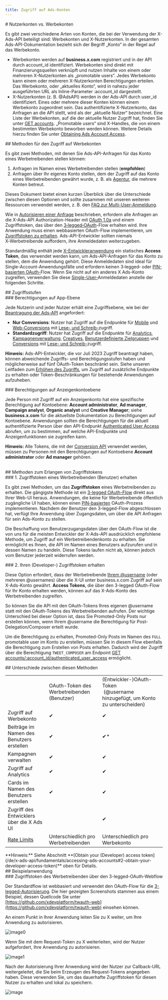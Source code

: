 ```yaml
---
title: Zugriff auf Ads-Konten
---
```


<div id="user-accounts-vs-ad-accounts">
  # Nutzerkonten vs. Werbekonten
</div>

Es gibt zwei verschiedene Arten von Konten, die bei der Verwendung der X-Ads-API beteiligt sind: Werbekonten und X-Nutzerkonten. In der gesamten Ads-API-Dokumentation bezieht sich der Begriff „Konto“ in der Regel auf das Werbekonto.

- Werbekonten werden auf **business.x.com** registriert und in der API durch account\_id identifiziert. Werbekonten sind direkt mit Finanzierungsquellen verknüpft und nutzen Inhalte von einem oder mehreren X-Nutzerkonten als „promotable users“. Jedes Werbekonto kann einem oder mehreren X-Nutzerkonten Berechtigungen erteilen. Das Werbekonto, oder „aktuelles Konto“, wird in nahezu jeder ausgeführten URL als Inline-Parameter :account\_id dargestellt.
- X-Nutzerkonten (z. B. @AdsAPI) werden in der Ads-API durch user\_id identifiziert. Eines oder mehrere dieser Konten können einem Werbekonto zugeordnet sein. Das authentifizierte X-Nutzerkonto, das Anfragen an die API stellt, wird als der „aktuelle Nutzer“ bezeichnet. Eine Liste der Werbekonten, auf die der aktuelle Nutzer Zugriff hat, finden Sie unter [GET accounts](/de/x-ads-api/campaign-management#accounts). „Promotable users“ sind X-Handles, die von einem bestimmten Werbekonto beworben werden können. Weitere Details hierzu finden Sie unter [Obtaining Ads Account Access](/de/x-ads-api/introduction).

<div id="methods-for-ad-account-access">
  ## Methoden für den Zugriff auf Werbekonten
</div>

Es gibt zwei Methoden, mit denen Sie Ads-API-Anfragen für das Konto eines Werbetreibenden stellen können:

1. Anfragen im Namen eines Werbetreibenden stellen (**empfohlen**)
2. Anfragen über Ihr eigenes Konto stellen, dem der Zugriff auf das Konto eines Werbetreibenden gewährt wurde, z. B. als [Agentur](https://business.x.com/en/blog/agencies-manage-multiple-Twitter-Ads-accounts.html), die mehrere Konten betreut.

Dieses Dokument bietet einen kurzen Überblick über die Unterschiede zwischen diesen Optionen und sollte zusammen mit unseren weiteren Ressourcen verwendet werden, z. B. den [FAQ zur Multi-User-Anmeldung](https://business.x.com/en/help/troubleshooting/multi-user-login-faq.html). 

Wie in [Autorisieren einer Anfrage](/de/resources/fundamentals/authentication#authorizing-a-request#authorizing-a-request) beschrieben, erfordern alle Anfragen an die X-Ads-API Authorization-Header mit [OAuth 1.0a](/de/resources/fundamentals/authentication) und einem Zugriffstoken, das über den [3‑legged‑](/de/resources/fundamentals/authentication#obtaining-access-tokens-using-3-legged-oauth-flow)[OAuth](/de/resources/fundamentals/authentication#obtaining-access-tokens-using-3-legged-oauth-flow)-Flow erhalten wird. Ihre Anwendung muss einen webbasierten OAuth-Flow implementieren, um [Zugriffstoken zu erhalten](/de/resources/fundamentals/authentication#oauth-1-0a-2). Ads-API-Entwickler sollten niemals X‑Werbetreibende auffordern, ihre Anmeldedaten weiterzugeben.

Standardmäßig enthält jede [X-Entwickleranwendung](/de/resources/fundamentals/developer-apps) ein statisches **Access Token**, das verwendet werden kann, um Ads-API-Anfragen für das Konto zu stellen, dem die Anwendung gehört. Diese Anmeldedaten sind ideal für Single-Account-Anwendungsfälle und erfordern keinen 3‑legged‑ oder [PIN-basierten OAuth-](/de/resources/fundamentals/authentication#pin-based-authorization)Flow. Wenn Sie nicht auf ein anderes X Ads-Konto zugreifen, verwenden Sie diese [Single-User-](/de/resources/fundamentals/authentication#oauth-1-0a-2)Anmeldedaten anstelle der folgenden Schritte.

<div id="levels-of-access">
  ## Zugriffsstufen
</div>

<div id="app-level-permissions">
  ### Berechtigungen auf App-Ebene
</div>

Jede Nutzerin und jeder Nutzer erhält eine Zugriffsebene, wie bei der [Beantragung der Ads-API](/de/x-ads-api/getting-started/step-by-step-guide) angefordert:

- **Nur Conversions**: Nutzer hat Zugriff auf die Endpunkte für [Mobile](/de/x-ads-api/measurement/mobile-conversions) und [Web-Conversions](/de/x-ads-api/measurement/web-conversions) mit [Lese- und Schreib-](/de/resources/fundamentals/developer-apps)zugriff.
- **Standardzugriff**: Nutzer hat Zugriff auf die Endpunkte für [Analytics](/de/x-ads-api/analytics), [Kampagnenverwaltung](https://developer.x.com/en/docs/twitter-ads-api/campaign-management/overview), [Creatives](https://developer.x.com/en/docs/twitter-ads-api/creatives/overview), [Benutzerdefinierte Zielgruppen](https://developer.x.com/en/docs/twitter-ads-api/audiences/overview) und [Conversions](/de/x-ads-api/measurement/web-conversions) mit [Lese- und Schreib-](/de/resources/fundamentals/developer-apps)zugriff.

**Hinweis:** Ads-API-Entwickler, die vor Juli 2023 Zugriff beantragt haben, können abweichende Zugriffs- und Berechtigungsstufen haben und möglicherweise auf fünf OAuth-Token beschränkt sein. Siehe unseren Leitfaden zum [Erhöhen des Zugriffs](/de/x-ads-api/getting-started/increasing-access), um Zugriff auf zusätzliche Endpunkte zu erhalten oder Token-Beschränkungen für bestehende Anwendungen aufzuheben.

<div id="ad-account-level-permissions">
  ### Berechtigungen auf Anzeigenkontoebene
</div>

Jede Person mit Zugriff auf ein Anzeigenkonto hat eine spezifische Berechtigung auf Kontoebene: **Account administrator**, **Ad manager**, **Campaign analyst**, **Organic analyst** und **Creative Manager**; siehe **business.x.com** für die aktuellste Dokumentation zu Berechtigungen auf Kontoebene. Anwendungen sollten die Berechtigungen für die aktuell authentifizierte Person über den API-Endpunkt [Authenticated User Access](/de/x-ads-api/campaign-management#authenticated-user-access) abrufen, um zu bestimmen, auf welche API-Endpunkte und Anzeigenfunktionen sie zugreifen kann.

**Hinweis:** Alle Tokens, die mit der [Conversion API](/de/x-ads-api/measurement/web-conversions) verwendet werden, müssen zu Personen mit den Berechtigungen auf Kontoebene **Account administrator** oder **Ad manager** gehören.                                                                                                                                              

<div id="methods-of-obtaining-access-tokens">
  ## Methoden zum Erlangen von Zugriffstokens
</div>

<div id="1-obtain-an-advertisers-user-access-token">
  ### 1. Zugriffstoken eines Werbetreibenden (Benutzer) erhalten
</div>

Es gibt zwei Methoden, um das **Zugriffstoken** eines Werbetreibenden zu erhalten. Die gängigste Methode ist ein [3-legged OAuth-Flow](/de/resources/fundamentals/authentication#obtaining-access-tokens-using-3-legged-oauth-flow) direkt aus Ihrer Web-UI heraus. Anwendungen, die keine für Werbetreibende öffentlich zugängliche UI haben, können einen [PIN-basierten](/de/resources/fundamentals/authentication#pin-based-authorization) OAuth-Prozess implementieren. Nachdem der Benutzer den 3-legged-Flow abgeschlossen hat, verfügt Ihre Anwendung über Zugangsdaten, um über die API Anfragen für sein Ads-Konto zu stellen.

Die Beschaffung von Benutzerzugangsdaten über den OAuth-Flow ist die von uns für die meisten Entwickler der X-Ads-API ausdrücklich empfohlene Methode, um Zugriff auf ein Werbetreibendenkonto zu erhalten. Sie ermöglicht es Ihnen, die API im Namen eines Benutzers aufzurufen und in dessen Namen zu handeln. Diese Tokens laufen nicht ab, können jedoch vom Benutzer jederzeit widerrufen werden.

<div id="2-obtain-your-developer-access-token">
  ### 2. Ihren (Developer-) Zugriffstoken erhalten
</div>

Diese Option erfordert, dass der Werbetreibende [Ihrem @username](https://business.x.com/en/help/troubleshooting/multi-user-login-faq.html) (oder mehreren @usernames) über die X-UI unter business.x.com Zugriff auf sein X-Ads-Konto gewährt. **Access Tokens**, die über den 3-legged OAuth-Flow für Ihr Konto erhalten werden, können auf das X-Ads-Konto des Werbetreibenden zugreifen.

So können Sie die API mit den OAuth-Tokens Ihres eigenen @username statt mit den OAuth-Tokens des Werbetreibenden aufrufen. Der wichtige Unterschied bei dieser Option ist, dass Sie Promoted-Only Posts nur erstellen können, wenn Ihrem @username die Berechtigung für Post-Delegation/Composer erteilt wurde.

Um die Berechtigung zu erhalten, Promoted-Only Posts im Namen des `FULL` promotable user im Konto zu erstellen, müssen Sie in diesem Flow ebenfalls die Berechtigung zum Erstellen von Posts erhalten. Dadurch wird der Zugriff über die Berechtigung `TWEET_COMPOSER` am Endpoint [GET accounts/:account\_id/authenticated\_user\_access](/de/x-ads-api/campaign-management#accounts) ermöglicht.

<div id="differences-between-these-methods">
  ## Unterschiede zwischen diesen Methoden
</div>

|     |     |     |
| :--- | :--- | :--- |
|     | OAuth-Token des Werbetreibenden (Benutzer) | (Entwickler-)OAuth-Token  <br /> (@username hinzugefügt, um Konto zu unterscheiden) |
| Zugriff auf Werbekonto | ✔   | ✔   |
| Beiträge im Namen des Benutzers erstellen | ✔   | ✔\*  |
| Kampagnen verwalten | ✔   | ✔   |
| Zugriff auf Analytics | ✔   | ✔   |
| Cards im Namen des Benutzers erstellen | ✔   | ✔   |
| Zugriff des Entwicklers  <br />über die X Ads UI |     | ✔   |
| [Rate Limits](/de/x-api/enterprise-gnip-2.0/fundamentals/rate-limits) | Unterschiedlich pro Werbetreibenden | Unterschiedlich pro Werbekonto |

<Note>
  **Hinweis:** Siehe Abschnitt **[Obtain your (Developer) access token](/de/x-ads-api/fundamentals/accessing-ads-accounts#2-obtain-your-developer-access-token)** oben für Details.
</Note>

<div id="sample-use-case">
  ## Beispielanwendung
</div>

<div id="advertisers-access-token-via-oauth-3-legged-web-flow">
  ### Zugriffstoken des Werbetreibenden über den 3-legged-OAuth-Webflow
</div>

Der Standardflow ist webbasiert und verwendet den OAuth-Flow für die [3-legged-Autorisierung](/de/resources/fundamentals/authentication#obtaining-access-tokens-using-3-legged-oauth-flow). Die hier gezeigten Screenshots stammen aus einem Beispiel, dessen Quellcode Sie unter [https://github.com/xdevplatform/twauth-web](https://github.com/xdevplatform/twauth-web) einsehen können.

An einem Punkt in Ihrer Anwendung leiten Sie zu X weiter, um Ihre Anwendung zu autorisieren.

<Frame>
  <img src="https://cdn.cms-twdigitalassets.com/content/dam/developer-twitter/images/twauth-web-2.png" alt="image0" />
</Frame>

Wenn Sie mit dem Request-Token zu X weiterleiten, wird der Nutzer aufgefordert, Ihre Anwendung zu autorisieren.

<Frame>
  <img src="https://cdn.cms-twdigitalassets.com/content/dam/developer-twitter/images/twauth-web-3.png" alt="image1" />
</Frame>

Nach der Autorisierung Ihrer Anwendung wird der Nutzer zur Callback-URL weitergeleitet, die Sie beim Erzeugen des Request-Tokens angegeben haben. Diese verwenden Sie, um das dauerhafte Zugriffstoken für diesen Nutzer zu erhalten und lokal zu speichern.

<Frame>
  <img src="https://cdn.cms-twdigitalassets.com/content/dam/developer-twitter/images/twauth-web-4.png" alt="image" />
</Frame>